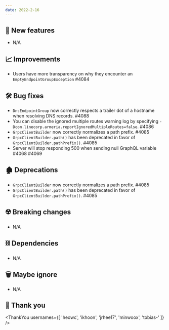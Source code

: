 ```yaml
---
date: 2022-2-16
---
```


## 🌟 New features

- N/A

## 📈 Improvements

- Users have more transparency on why they encounter an `EmptyEndpointGroupException` #4084

## 🛠️ Bug fixes

- `DnsEndpointGroup` now correctly respects a trailer dot of a hostname when resolving DNS records. #4088
- You can disable the ignored multiple routes warning log by specifying `-Dcom.linecorp.armeria.reportIgnoredMultipleRoutes=false`. #4086
- `GrpcClientBuilder` now correctly normalizes a path prefix. #4085
- `GrpcClientBuilder.path()` has been deprecated in favor of `GrpcClientBuilder.pathPrefix()`. #4085
- Server will stop responding 500 when sending null GraphQL variable #4068 #4069

## 🏚️ Deprecations

- `GrpcClientBuilder` now correctly normalizes a path prefix. #4085
- `GrpcClientBuilder.path()` has been deprecated in favor of `GrpcClientBuilder.pathPrefix()`. #4085

## ☢️ Breaking changes

- N/A

## ⛓ Dependencies

- N/A

## 🗑 Maybe ignore

- N/A

## 🙇 Thank you

<ThankYou usernames={[
  'heowc',
  'ikhoon',
  'jrhee17',
  'minwoox',
  'tobias-'
]} />